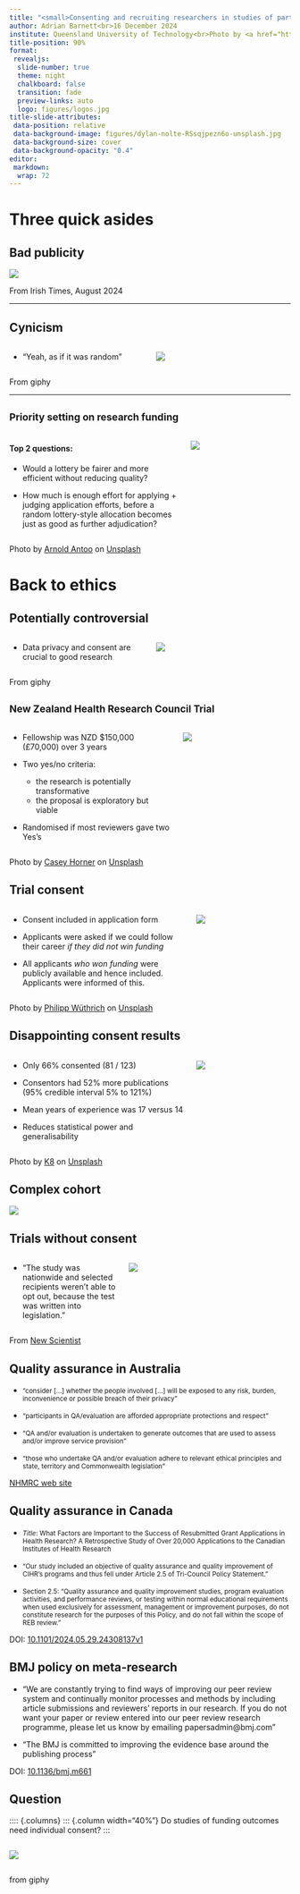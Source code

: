 ```yaml
---
title: "<small>Consenting and recruiting researchers in studies of partial randomisation</small>"
author: Adrian Barnett<br>16 December 2024
institute: Queensland University of Technology<br>Photo by <a href="https://unsplash.com/@dylan_nolte?utm_content=creditCopyText&utm_medium=referral&utm_source=unsplash">dylan nolte</a> on <a href="https://unsplash.com/photos/ball-with-number-lot-RSsqjpezn6o?utm_content=creditCopyText&utm_medium=referral&utm_source=unsplash">Unsplash</a>
title-position: 90%
format:
 revealjs: 
  slide-number: true
  theme: night
  chalkboard: false
  transition: fade
  preview-links: auto
  logo: figures/logos.jpg
title-slide-attributes:
 data-position: relative
 data-background-image: figures/dylan-nolte-RSsqjpezn6o-unsplash.jpg
 data-background-size: cover
 data-background-opacity: "0.4"
editor: 
 markdown: 
  wrap: 72
---
```

# Three quick asides{.center slide-number='false'}

## Bad publicity

![](figures/irish_times_lottery.png){.absolute top="20" right="20"}

:::: aside
From Irish Times, August 2024
::::

---

## Cynicism{background-color='#5a5153'}

:::: columns
::: {.column width="50%"}
* "Yeah, as if it was random"
:::

::: {.column width="50%"}
![](https://i.giphy.com/media/v1.Y2lkPTc5MGI3NjExaTl6cjFpbnBiczY1eGxzdzBxMm1tMXd1MjNyZGxmcHB0eGhrazh6cyZlcD12MV9pbnRlcm5hbF9naWZfYnlfaWQmY3Q9Zw/CggoHW4h87Ktq/giphy.gif)
:::
::::

:::: aside
From giphy
::::

---
## <small>Priority setting on research funding</small>{background-color='#dcdfd8'}

:::: columns
::: {.column width="63%"}

#### Top 2 questions:

* Would a lottery be fairer and more efficient without reducing quality?

* How much is enough effort for applying + judging application efforts, before a random lottery-style allocation becomes just as good as further adjudication?

:::

::: {.column width="37%"}
![](figures/arnold-antoo-diWpdk2ZCK8-unsplash.jpg)
:::

::::


:::: aside
Photo by <a href="https://unsplash.com/@arnold_antoo?utm_content=creditCopyText&utm_medium=referral&utm_source=unsplash">Arnold Antoo</a> on <a href="https://unsplash.com/photos/brown-wooden-barrels-on-white-surface-diWpdk2ZCK8?utm_content=creditCopyText&utm_medium=referral&utm_source=unsplash">Unsplash</a>
::::

# Back to ethics{.center data-hide-slide-number="true"}

## Potentially controversial 

:::: columns
::: {.column width="50%"}
* Data privacy and consent are crucial to good research
:::

::: {.column width="50%"}

![](https://i.giphy.com/media/v1.Y2lkPTc5MGI3NjExbXpqbTR4Y2hkOHk4aDl4aDl0NWZ3Y2dxaG95ZHh5cXNrbjR0andiNCZlcD12MV9pbnRlcm5hbF9naWZfYnlfaWQmY3Q9Zw/sBl8Fowq0ErFC/giphy.gif)
:::
::::

:::: aside
From giphy
::::


## <small>New Zealand Health Research Council Trial</small>

:::: {.columns}
::: {.column width="60%"}
* Fellowship was NZD $150,000 (£70,000) over 3 years

* Two yes/no criteria: 
  - the research is potentially transformative
  - the proposal is exploratory but viable

* Randomised if most reviewers gave two Yes's
:::
  
::: {.column width="40%"}
![](figures/casey-horner-75_s8iWHKLs-unsplash.jpg)
::: 
  
::::
  
:::: aside
Photo by <a href="https://unsplash.com/@mischievous_penguins?utm_content=creditCopyText&utm_medium=referral&utm_source=unsplash">Casey Horner</a> on <a href="https://unsplash.com/photos/mountains-covered-with-snow-near-road-75_s8iWHKLs?utm_content=creditCopyText&utm_medium=referral&utm_source=unsplash">Unsplash</a>
::::
  
## Trial consent
  
:::: {.columns}
::: {.column width="65%"}
* Consent included in application form

* Applicants were asked if we could follow their career _if they did not win funding_

* All applicants _who won funding_ were publicly available and hence included. Applicants were informed of this.
:::

::: {.column width="35%"}
![](figures/philipp-wuthrich-2HMrBMbbbYg-unsplash.jpg)
:::

::::
  
:::: aside
Photo by <a href="https://unsplash.com/@phiwut?utm_content=creditCopyText&utm_medium=referral&utm_source=unsplash">Philipp Wüthrich</a> on <a href="https://unsplash.com/photos/person-in-black-jacket-in-selective-focus-photography-2HMrBMbbbYg?utm_content=creditCopyText&utm_medium=referral&utm_source=unsplash">Unsplash</a>
::::

## Disappointing consent results{background-color='#cacecd'}

:::: {.columns}
::: {.column width="65%"}

::: {.incremental}
* Only 66% consented (81 / 123)

* Consentors had 52% more publications (95% credible interval 5% to 121%)

* Mean years of experience was 17 versus 14

* Reduces statistical power and generalisability
:::
:::

<!-- results from 10.1093/scipol/scae045 -->

::: {.column width="35%"}
![](figures/k8-t5BeMDWl28Q-unsplash.jpg)  
:::

::::

:::: aside
Photo by <a href="https://unsplash.com/@_k8_?utm_content=creditCopyText&utm_medium=referral&utm_source=unsplash">K8</a> on <a href="https://unsplash.com/photos/white-ceramic-mug-with-black-liquid-t5BeMDWl28Q?utm_content=creditCopyText&utm_medium=referral&utm_source=unsplash">Unsplash</a>
::::


## Complex cohort
 
![](figures/consort-flow.jpg) 

## Trials without consent 

:::: {.columns}
::: {.column width="40%"}

* "The study was nationwide and selected recipients weren’t able to opt out, because the test was written into legislation."

:::

::: {.column width="60%"}

![](figures/Universal-basic-income-seems-to-improve-employment-and-well-being-New-Scientist.png)

:::
::::

:::: aside
From [New Scientist](https://www.newscientist.com/article/2242937-universal-basic-income-seems-to-improve-employment-and-well-being/)
::::

## Quality assurance in Australia

* <small>"consider [...] whether the people involved [...] will be exposed to any risk, burden, inconvenience or possible breach of their privacy"</small>

* <small>"participants in QA/evaluation are afforded appropriate protections and respect"</small>

*	<small>"QA and/or evaluation is undertaken to generate outcomes that are used to assess and/or improve service provision"</small>

*	<small>"those who undertake QA and/or evaluation adhere to relevant ethical principles and state, territory and Commonwealth legislation"</small>

:::: aside
[NHMRC web site](https://www.nhmrc.gov.au/about-us/resources/ethical-considerations-quality-assurance-and-evaluation-activities)
::::

## Quality assurance in Canada

::: incremental
* <small>_Title_: What Factors are Important to the Success of Resubmitted Grant Applications in Health Research? A Retrospective Study of Over 20,000 Applications to the Canadian Institutes of Health Research</small>

* <small>"Our study included an objective of quality assurance and quality improvement of CIHR’s programs and thus fell under Article 2.5 of Tri-Council Policy Statement."</small>

* <small>Section 2.5: "Quality assurance and quality improvement studies, program evaluation activities, and performance reviews, or testing within normal educational requirements when used exclusively for assessment, management or improvement purposes, do not constitute research for the purposes of this Policy, and do not fall within the scope of REB review."</small>
:::

:::: aside
DOI: [10.1101/2024.05.29.24308137v1](https://www.medrxiv.org/content/10.1101/2024.05.29.24308137v1)
::::

## BMJ policy on meta-research

* "We are constantly trying to find ways of improving our peer review system and continually monitor processes and methods by including article submissions and reviewers’ reports in our research. If you do not want your paper or review entered into our peer review research programme, please let us know by emailing papersadmin@bmj.com"

* "The BMJ is committed to improving the evidence base around the publishing process"

:::: aside
DOI: [10.1136/bmj.m661](https://www.bmj.com/content/368/bmj.m661.long)
::::

## Question

:::: {.columns}
::: {.column width="40%"}
Do studies of funding outcomes need individual consent?
:::

:::: {.columns}
::: {.column width="40%"}
![](https://i.giphy.com/media/v1.Y2lkPTc5MGI3NjExdDFmODVkOHFubTdqMjY2dTc5dDFlYmxhZmNpZXg5ejcxcGEwM3k0biZlcD12MV9pbnRlcm5hbF9naWZfYnlfaWQmY3Q9Zw/uKCrc7PFxJ9Xyya7DR/giphy.gif)
:::

::::

:::: aside
from giphy
::::
